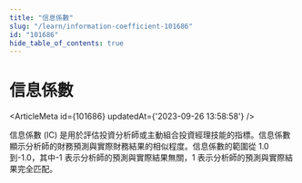 ```yaml
---
title: "信息係數"
slug: "/learn/information-coefficient-101686"
id: "101686"
hide_table_of_contents: true
---
```



# 信息係數

<ArticleMeta id={101686} updatedAt={'2023-09-26 13:58:58'} />
<div className='border-solid border-b border-t-0 my-4 border-[var(--ifm-color-gray-300)]' />

信息係數 (IC) 是用於評估投資分析師或主動組合投資經理技能的指標。信息係數顯示分析師的財務預測與實際財務結果的相似程度。信息係數的範圍從 1.0 到-1.0，其中-1 表示分析師的預測與實際結果無關，1 表示分析師的預測與實際結果完全匹配。
